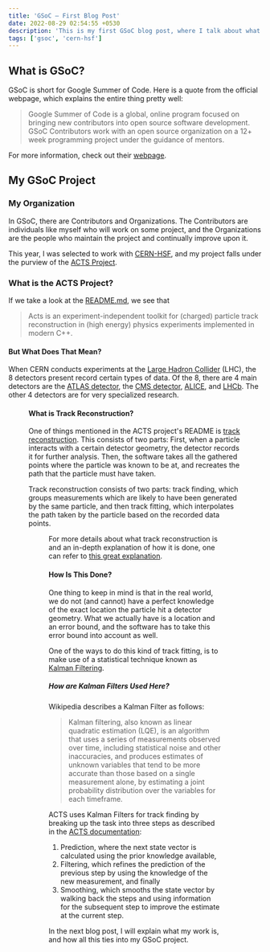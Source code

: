 ```yaml
---
title: 'GSoC — First Blog Post'
date: 2022-08-29 02:54:55 +0530
description: 'This is my first GSoC blog post, where I talk about what GSoC is, what organization I am working with, and what the software project I am working on actually does.'
tags: ['gsoc', 'cern-hsf']
---
```



## What is GSoC?

GSoC is short for Google Summer of Code. Here is a quote from the official webpage, which explains the entire thing pretty well:

> Google Summer of Code is a global, online program focused on bringing new contributors into open source software development. GSoC Contributors work with an open source organization on a 12+ week programming project under the guidance of mentors.

For more information, check out their [webpage](https://summerofcode.withgoogle.com/).

## My GSoC Project

### My Organization

In GSoC, there are Contributors and Organizations. The Contributors are individuals like myself who will work on some project, and the Organizations are the people who maintain the project and continually improve upon it.

This year, I was selected to work with [CERN-HSF](https://summerofcode.withgoogle.com/programs/2022/organizations/cern-hsf), and my project falls under the purview of the [ACTS Project](https://github.com/acts-project/acts).

### What is the ACTS Project?

If we take a look at the [README.md](https://github.com/acts-project/acts/blob/main/README.md), we see that

> Acts is an experiment-independent toolkit for (charged) particle track reconstruction in (high energy) physics experiments implemented in modern C++.

#### But What Does That Mean?

When CERN conducts experiments at the [Large Hadron Collider](https://home.cern/science/accelerators/large-hadron-collider) (LHC), the 8 detectors present record certain types of data. Of the 8, there are 4 main detectors are the [ATLAS detector](https://atlas.cern/), the [CMS detector](https://cms.cern/detector), [ALICE](https://home.cern/science/experiments/alice), and [LHCb](https://home.cern/science/experiments/lhcb). The other 4 detectors are for very specialized research.

<Figure
  src={lhc_svg}
  alt="diagram of the LHC and the 8 detectors"
  caption="A diagram of the LHC and the 8 detectors. Picture Credits: [Wikipedia](https://en.wikipedia.org/wiki/Large_Hadron_Collider#/media/File:LHC.svg)"
  class="svg-force-light mx-auto w-full max-w-2xl"
/>

#### What is Track Reconstruction?

One of things mentioned in the ACTS project's README is [track reconstruction](<https://en.wikipedia.org/wiki/Tracking_(particle_physics)>). This consists of two parts: First, when a particle interacts with a certain detector geometry, the detector records it for further analysis. Then, the software takes all the gathered points where the particle was known to be at, and recreates the path that the particle must have taken.

Track reconstruction consists of two parts: track finding, which groups measurements which are likely to have been generated by the same particle, and then track fitting, which interpolates the path taken by the particle based on the recorded data points.

<Figure
  src={tracking_svg}
  alt="picture demonstrating track finding and fitting"
  caption="A diagram demonstrating the idea behind track fitting and finding. Picture Credits: [ACTS Docs](https://github.com/acts-project/acts/blob/4e2c89078fab78e28f1e9f7a03118823c50b0119/docs/figures/tracking/tracking.svg)"
  class="svg-force-light mx-auto w-full max-w-2xl"
/>

For more details about what track reconstruction is and an in-depth explanation of how it is done, one can refer to [this great explanation](https://acts.readthedocs.io/en/latest/tracking.html).

#### How Is This Done?

One thing to keep in mind is that in the real world, we do not (and cannot) have a perfect knowledge of the exact location the particle hit a detector geometry. What we actually have is a location and an error bound, and the software has to take this error bound into account as well.

One of the ways to do this kind of track fitting, is to make use of a statistical technique known as [Kalman Filtering](https://en.wikipedia.org/wiki/Kalman_filter).

##### How are Kalman Filters Used Here?

Wikipedia describes a Kalman Filter as follows:

> Kalman filtering, also known as linear quadratic estimation (LQE), is an algorithm that uses a series of measurements observed over time, including statistical noise and other inaccuracies, and produces estimates of unknown variables that tend to be more accurate than those based on a single measurement alone, by estimating a joint probability distribution over the variables for each timeframe.

ACTS uses Kalman Filters for track finding by breaking up the task into three steps as described in the [ACTS documentation](https://acts.readthedocs.io/en/latest/tracking.html#kalman-formalism-and-kalman-track-fitter):

1. Prediction, where the next state vector is calculated using the prior knowledge available,
2. Filtering, which refines the prediction of the previous step by using the knowledge of the new measurement, and finally
3. Smoothing, which smooths the state vector by walking back the steps and using information for the subsequent step to improve the estimate at the current step.

In the next blog post, I will explain what my work is, and how all this ties into my GSoC project.
